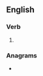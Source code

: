 ==English==

===Verb===
{{head|en|verb form}}

# {{en-third-person singular of|snarfle}}

===Anagrams===
* {{anagrams|en|a=aeflnrss|Fanslers}}